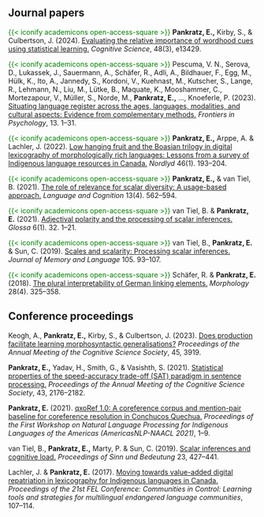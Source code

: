 ## Journal papers

<span style="color:green;">{{< iconify academicons open-access-square >}}</span> **Pankratz, E.,** Kirby, S., & Culbertson, J. (2024). [Evaluating the relative importance of wordhood cues using statistical learning.](https://onlinelibrary.wiley.com/doi/full/10.1111/cogs.13429) *Cognitive Science*, 48(3), e13429.

<span style="color:green;">{{< iconify academicons open-access-square >}}</span> Pescuma, V. N., Serova, D., Lukassek, J., Sauermann, A., Schäfer, R., Adli, A., Bildhauer, F., Egg, M., Hülk, K., Ito, A., Jannedy, S., Kordoni, V., Kuehnast, M., Kutscher, S., Lange, R., Lehmann, N., Liu, M., Lütke, B., Maquate, K., Mooshammer, C., Mortezapour, V., Müller, S., Norde, M., **Pankratz, E.,** ..., Knoeferle, P. (2023). [Situating language register across the ages, languages, modalities, and cultural aspects: Evidence from complementary methods.](https://www.frontiersin.org/journals/psychology/articles/10.3389/fpsyg.2022.964658/full) *Frontiers in Psychology*, 13. 1–31.

<span style="color:green;">{{< iconify academicons open-access-square >}}</span> **Pankratz, E.,** Arppe, A. & Lachler, J. (2022). [Low hanging fruit and the Boasian trilogy in digital lexicography of morphologically rich languages: Lessons from a survey of Indigenous language resources in Canada.](https://septentrio.uit.no/index.php/nordlyd/article/view/6441) *Nordlyd* 46(1). 193–204.

<span style="color:green;">{{< iconify academicons open-access-square >}}</span> **Pankratz, E.,** & van Tiel, B. (2021). [The role of relevance for scalar diversity: A usage-based approach.](https://www.cambridge.org/core/journals/language-and-cognition/article/role-of-relevance-for-scalar-diversity-a-usagebased-approach/9DFF372956A0A93ABB4DC6CA8F51DEE7) *Language and Cognition* 13(4). 562–594.

<span style="color:green;">{{< iconify academicons open-access-square >}}</span> van Tiel, B. & **Pankratz, E.** (2021). [Adjectival polarity and the processing of scalar inferences.](https://www.glossa-journal.org/article/id/5412/) *Glossa* 6(1). 32. 1–21.

<span style="color:green;">{{< iconify academicons open-access-square >}}</span> van Tiel, B., **Pankratz, E.** & Sun, C. (2019). [Scales and scalarity: Processing scalar inferences.](https://www.sciencedirect.com/science/article/abs/pii/S0749596X18301001?via%3Dihub) *Journal of Memory and Language* 105. 93–107.

<span style="color:green;">{{< iconify academicons open-access-square >}}</span> Schäfer, R. & **Pankratz, E.** (2018). [The plural interpretability of German linking elements.](https://link.springer.com/article/10.1007/s11525-018-9331-5) *Morphology* 28(4). 325–358.


## Conference proceedings

Keogh, A., **Pankratz, E.,** Kirby, S., & Culbertson, J. (2023). [Does production facilitate learning morphosyntactic generalisations?](https://escholarship.org/uc/item/1cd8n4hm) *Proceedings of the Annual Meeting of the Cognitive Science Society*, 45, 3919.

**Pankratz, E.,** Yadav, H., Smith, G., & Vasishth, S. (2021). [Statistical properties of the speed-accuracy trade-off (SAT) paradigm in sentence processing.](https://escholarship.org/uc/item/1j02d239#main) *Proceedings of the Annual Meeting of the Cognitive Science Society*, 43, 2176–2182.

**Pankratz, E.** (2021). [qxoRef 1.0: A coreference corpus and mention-pair baseline for coreference resolution in Conchucos Quechua.](https://aclanthology.org/2021.americasnlp-1.1/) *Proceedings of the First Workshop on Natural Language Processing for Indigenous Languages of the Americas (AmericasNLP-NAACL 2021)*, 1–9.

van Tiel, B., **Pankratz, E.,** Marty, P. & Sun, C. (2019). [Scalar inferences and cognitive load.](https://semanticsarchive.net/Archive/Tg3ZGI2M/Vantiel.pdf) *Proceedings of Sinn und Bedeutung* 23, 427–441.

Lachler, J. & **Pankratz, E.** (2017). [Moving towards value-added digital repatriation in lexicography for Indigenous languages in Canada.](docs/LachlerPankratz2017.pdf) *Proceedings of the 21st FEL Conference: Communities in Control: Learning tools and strategies for multilingual endangered language communities*, 107–114.

